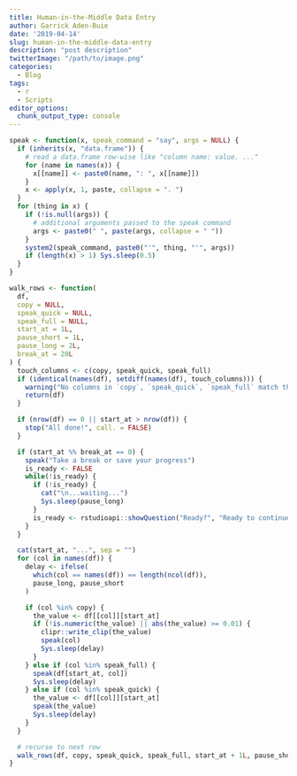 ```yaml
---
title: Human-in-the-Middle Data Entry
author: Garrick Aden-Buie
date: '2019-04-14'
slug: human-in-the-middle-data-entry
description: "post description"
twitterImage: "/path/to/image.png"
categories:
  - Blog
tags:
  - r
  - Scripts
editor_options:
  chunk_output_type: console
---
```


```r
speak <- function(x, speak_command = "say", args = NULL) {
  if (inherits(x, "data.frame")) {
    # read a data.frame row-wise like "column name: value. ..."
    for (name in names(x)) {
      x[[name]] <- paste0(name, ": ", x[[name]])
    }
    x <- apply(x, 1, paste, collapse = ". ")
  }
  for (thing in x) {
    if (!is.null(args)) {
      # additional arguments passed to the speak command
      args <- paste0(" ", paste(args, collapse = " "))
    }
    system2(speak_command, paste0("'", thing, "'", args))
    if (length(x) > 1) Sys.sleep(0.5)
  }
}

walk_rows <- function(
  df,
  copy = NULL,
  speak_quick = NULL,
  speak_full = NULL,
  start_at = 1L,
  pause_short = 1L,
  pause_long = 2L,
  break_at = 20L
) {
  touch_columns <- c(copy, speak_quick, speak_full)
  if (identical(names(df), setdiff(names(df), touch_columns))) {
    warning("No columns in `copy`, `speak_quick`, `speak_full` match the columns in `df`")
    return(df)
  }

  if (nrow(df) == 0 || start_at > nrow(df)) {
    stop("All done!", call. = FALSE)
  }

  if (start_at %% break_at == 0) {
    speak("Take a break or save your progress")
    is_ready <- FALSE
    while(!is_ready) {
      if (!is_ready) {
        cat("\n...waiting...")
        Sys.sleep(pause_long)
      }
      is_ready <- rstudioapi::showQuestion("Ready?", "Ready to continue?")
    }
  }

  cat(start_at, "...", sep = "")
  for (col in names(df)) {
    delay <- ifelse(
      which(col == names(df)) == length(ncol(df)),
      pause_long, pause_short
    )

    if (col %in% copy) {
      the_value <- df[[col]][start_at]
      if (!is.numeric(the_value) || abs(the_value) >= 0.01) {
        clipr::write_clip(the_value)
        speak(col)
        Sys.sleep(delay)
      }
    } else if (col %in% speak_full) {
      speak(df[start_at, col])
      Sys.sleep(delay)
    } else if (col %in% speak_quick) {
      the_value <- df[[col]][start_at]
      speak(the_value)
      Sys.sleep(delay)
    }
  }

  # recurse to next row
  walk_rows(df, copy, speak_quick, speak_full, start_at + 1L, pause_short, pause_long)
}
```